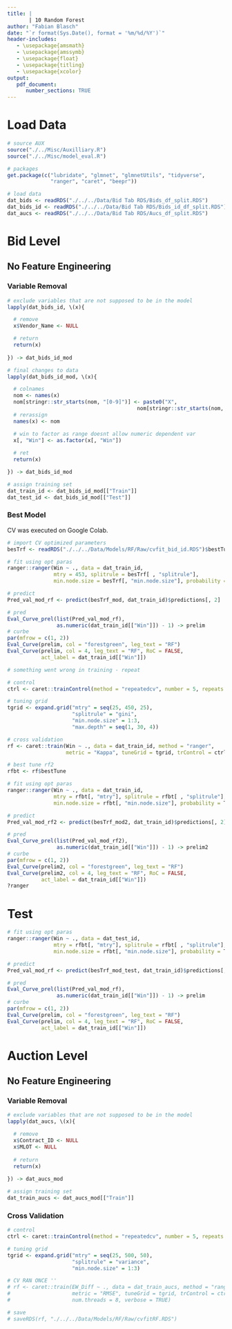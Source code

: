 ```yaml
---
title: |
       | 10 Random Forest
author: "Fabian Blasch"
date: "`r format(Sys.Date(), format = '%m/%d/%Y')`"
header-includes:
   - \usepackage{amsmath}
   - \usepackage{amssymb}
   - \usepackage{float}
   - \usepackage{titling}
   - \usepackage{xcolor}
output: 
   pdf_document:
      number_sections: TRUE
---
```


# Load Data

```r
# source AUX
source("./../Misc/Auxilliary.R")
source("./../Misc/model_eval.R")

# packages
get.package(c("lubridate", "glmnet", "glmnetUtils", "tidyverse",
              "ranger", "caret", "beepr"))

# load data
dat_bids <- readRDS("./../../Data/Bid Tab RDS/Bids_df_split.RDS")
dat_bids_id <- readRDS("./../../Data/Bid Tab RDS/Bids_id_df_split.RDS")
dat_aucs <- readRDS("./../../Data/Bid Tab RDS/Aucs_df_split.RDS")
```

# Bid Level

## No Feature Engineering

### Variable Removal

```r
# exclude variables that are not supposed to be in the model
lapply(dat_bids_id, \(x){

  # remove
  x$Vendor_Name <- NULL

  # return
  return(x)
  
}) -> dat_bids_id_mod

# final changes to data
lapply(dat_bids_id_mod, \(x){

  # colnames
  nom <- names(x)
  nom[stringr::str_starts(nom, "[0-9]")] <- paste0("X", 
                                          nom[stringr::str_starts(nom, "[0-9]")])
  # rerassign
  names(x) <- nom

  # win to factor as range doesnt allow numeric dependent var
  x[, "Win"] <- as.factor(x[, "Win"])
  
  # ret
  return(x)

}) -> dat_bids_id_mod

# assign training set
dat_train_id <- dat_bids_id_mod[["Train"]]
dat_test_id <- dat_bids_id_mod[["Test"]]
```

### Best Model

CV was executed on Google Colab.

```r
# import CV optimized parameters
besTrf <- readRDS("./../../Data/Models/RF/Raw/cvfit_bid_id.RDS")$bestTune 

# fit using opt paras
ranger::ranger(Win ~ ., data = dat_train_id,
               mtry = 453, splitrule = besTrf[ , "splitrule"],
               min.node.size = besTrf[, "min.node.size"], probability = T) -> besTrf_mod

# predict
Pred_val_mod_rf <- predict(besTrf_mod, dat_train_id)$predictions[, 2]

# pred
Eval_Curve_prel(list(Pred_val_mod_rf), 
                as.numeric(dat_train_id[["Win"]]) - 1) -> prelim
# curbe
par(mfrow = c(1, 2))
Eval_Curve(prelim, col = "forestgreen", leg_text = "RF")
Eval_Curve(prelim, col = 4, leg_text = "RF", RoC = FALSE, 
           act_label = dat_train_id[["Win"]])

# something went wrong in training - repeat

# control
ctrl <- caret::trainControl(method = "repeatedcv", number = 5, repeats = 2)

# tuning grid
tgrid <- expand.grid("mtry" = seq(25, 450, 25),
                     "splitrule" = "gini",
                     "min.node.size" = 1:3,
                     "max.depth" = seq(1, 30, 4))

# cross validation
rf <- caret::train(Win ~ ., data = dat_train_id, method = "ranger",
                   metric = "Kappa", tuneGrid = tgrid, trControl = ctrl)

# best tune rf2
rfbt <- rf$bestTune

# fit using opt paras
ranger::ranger(Win ~ ., data = dat_train_id,
               mtry = rfbt[, "mtry"], splitrule = rfbt[ , "splitrule"],
               min.node.size = rfbt[, "min.node.size"], probability = T) -> besTrf_mod2

# predict
Pred_val_mod_rf2 <- predict(besTrf_mod2, dat_train_id)$predictions[, 2]

# pred
Eval_Curve_prel(list(Pred_val_mod_rf2), 
                as.numeric(dat_train_id[["Win"]]) - 1) -> prelim2
# curbe
par(mfrow = c(1, 2))
Eval_Curve(prelim2, col = "forestgreen", leg_text = "RF")
Eval_Curve(prelim2, col = 4, leg_text = "RF", RoC = FALSE, 
           act_label = dat_train_id[["Win"]])
?ranger
```

# Test

```r
# fit using opt paras
ranger::ranger(Win ~ ., data = dat_test_id,
               mtry = rfbt[, "mtry"], splitrule = rfbt[ , "splitrule"],
               min.node.size = rfbt[, "min.node.size"], probability = T) -> besTrf_mod_test

# predict
Pred_val_mod_rf <- predict(besTrf_mod_test, dat_train_id)$predictions[, 2]

# pred
Eval_Curve_prel(list(Pred_val_mod_rf), 
                as.numeric(dat_train_id[["Win"]]) - 1) -> prelim
# curbe
par(mfrow = c(1, 2))
Eval_Curve(prelim, col = "forestgreen", leg_text = "RF")
Eval_Curve(prelim, col = 4, leg_text = "RF", RoC = FALSE, 
           act_label = dat_train_id[["Win"]])
```


# Auction Level

## No Feature Engineering

### Variable Removal


```r
# exclude variables that are not supposed to be in the model
lapply(dat_aucs, \(x){

  # remove
  x$Contract_ID <- NULL
  x$MLOT <- NULL
  
  # return
  return(x)
  
}) -> dat_aucs_mod

# assign training set
dat_train_aucs <- dat_aucs_mod[["Train"]]
```

### Cross Validation

```r
# control
ctrl <- caret::trainControl(method = "repeatedcv", number = 5, repeats = 2)

# tuning grid
tgrid <- expand.grid("mtry" = seq(25, 500, 50),
                     "splitrule" = "variance",
                     "min.node.size" = 1:3)

# CV RAN ONCE ''
# rf <- caret::train(EW_Diff ~ ., data = dat_train_aucs, method = "ranger",
#                    metric = "RMSE", tuneGrid = tgrid, trControl = ctrl,
#                    num.threads = 8, verbose = TRUE)

# save
# saveRDS(rf, "./../../Data/Models/RF/Raw/cvfitRF.RDS")
```

